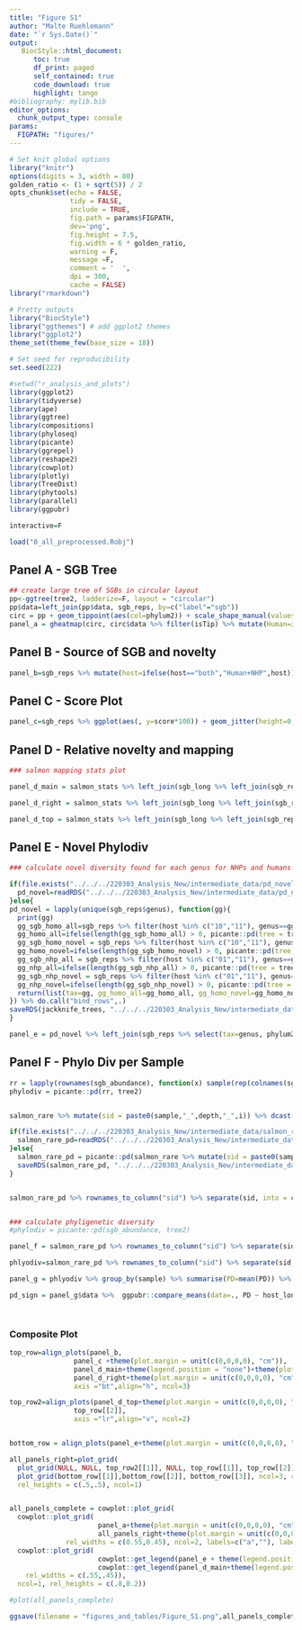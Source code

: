 ```yaml
---
title: "Figure S1"
author: "Malte Ruehlemann"
date: "`r Sys.Date()`"
output:
   BiocStyle::html_document:
      toc: true
      df_print: paged
      self_contained: true
      code_download: true
      highlight: tango
#bibliography: mylib.bib
editor_options:
  chunk_output_type: console
params:
  FIGPATH: "figures/"
---
```


<style type="text/css">
.main-container {
  max-width: 1800px;
  margin-left: auto;
  margin-right: auto;
}
</style>

```r
# Set knit global options
library("knitr")
options(digits = 3, width = 80)
golden_ratio <- (1 + sqrt(5)) / 2
opts_chunk$set(echo = FALSE,
               tidy = FALSE,
               include = TRUE,
               fig.path = params$FIGPATH,
               dev='png',
               fig.height = 7.5,
               fig.width = 6 * golden_ratio,
               warning = F,
               message =F, 
               comment = '  ',
               dpi = 300,
               cache = FALSE)
library("rmarkdown")

# Pretty outputs
library("BiocStyle")
library("ggthemes") # add ggplot2 themes
library("ggplot2")
theme_set(theme_few(base_size = 18))

# Set seed for reproducibility
set.seed(222)
```

```r
#setwd("r_analysis_and_plots")
library(ggplot2)
library(tidyverse)
library(ape)
library(ggtree)
library(compositions)
library(phyloseq)
library(picante)
library(ggrepel)
library(reshape2)
library(cowplot)
library(plotly)
library(TreeDist)
library(phytools)
library(parallel)
library(ggpubr)

interactive=F

load("0_all_preprocessed.Robj")
```

## Panel A - SGB Tree

```r
## create large tree of SGBs in circular layout
pp<-ggtree(tree2, ladderize=F, layout = "circular")
pp$data=left_join(pp$data, sgb_reps, by=c("label"="sgb"))
circ = pp + geom_tippoint(aes(col=phylum2)) + scale_shape_manual(values=c(0,1,2,15,16,17)) + scale_color_manual(values=phylumcols)
panel_a = gheatmap(circ, circ$data %>% filter(isTip) %>% mutate(Human=ifelse(symbol %in% c("TRUEHuman","TRUEboth"),phylum2,"ZZ"),NHP=ifelse(symbol %in% c("TRUENHP","TRUEboth"),phylum2,"ZZ")) %>% select(label, Human, NHP) %>% column_to_rownames("label"), offset=0, width=.2, colnames_angle=90, colnames_offset_y = .25)  + scale_fill_manual(values=c(phylumcols,"white")) + theme(legend.position = "none")+theme(plot.margin = unit(c(0,0,0,0), "cm"))
```

## Panel B - Source of SGB and novelty

```r
panel_b=sgb_reps %>% mutate(host=ifelse(host=="both","Human+NHP",host)) %>% ggplot(aes(x=host, fill=novel)) + geom_bar() + scale_fill_manual(values=c("grey","#33A02C")) + ylab("Number of SGBs") + theme(legend.position = "none") + theme(axis.text.x = element_text(angle=45, hjust=1)) + xlab("") + scale_y_continuous(breaks=c(0,250,500,750,1000,1250), limits=c(0,1500), expand=c(0,0))
```


## Panel C - Score Plot

```r
panel_c=sgb_reps %>% ggplot(aes(, y=score*100)) + geom_jitter(height=0, width=0.25, aes(x=as.numeric(as.factor(phylum2)), shape=novel, col=phylum2), size=1)  + geom_point(data = . %>% group_by(phylum2,novel) %>% summarize(score=median(score)), aes(x=as.numeric(as.factor(phylum2)), shape=novel), size=2) + scale_y_continuous(limits=c(0,100), expand=c(0,0))+ xlab("Phylum") + scale_shape_manual(values=c(21,16)) + ylab("SGB Score (%)") + scale_color_manual(values=phylumcols) + theme(legend.position = "none", axis.text.x = element_blank(), axis.ticks.x=element_blank())

```

## Panel D - Relative novelty and mapping

```r
### salmon mapping stats plot

panel_d_main = salmon_stats %>% left_join(sgb_long %>% left_join(sgb_reps %>% select(variable=sgb, novel)) %>% filter(novel) %>% group_by(sample) %>% summarize(rel_novel=sum(value)/10000)) %>% left_join(sample_meta) %>% ggplot(aes(y=mapped_rel, x=rel_novel, col=host_long)) + geom_point(size=3) + scale_color_manual(values=colset$col, breaks=colset$host_long) + scale_y_continuous(breaks = c(0:10)*10, limits=c(0,100), expand=c(0,0)) + scale_x_continuous(breaks = c(0:10)*10, limits=c(0,100), expand=c(0,0)) + xlab("Rel. Abundance in Novel SGBs (%)") + ylab("Mapped to SGBs (%)") 

panel_d_right = salmon_stats %>% left_join(sgb_long %>% left_join(sgb_reps %>% select(variable=sgb, novel)) %>% filter(novel) %>% group_by(sample) %>% summarize(rel_novel=sum(value)/10000)) %>% left_join(sample_meta) %>% ggplot(aes(y=mapped_rel, fill=host_long)) + geom_boxplot() + scale_y_continuous(breaks = c(0:10)*10, limits=c(0,100), expand=c(0,0)) + theme_nothing() + scale_fill_manual(values=colset$col, breaks=colset$host_long) + scale_x_discrete(expand=c(0,0)) + ylab("")

panel_d_top = salmon_stats %>% left_join(sgb_long %>% left_join(sgb_reps %>% select(variable=sgb, novel)) %>% filter(novel) %>% group_by(sample) %>% summarize(rel_novel=sum(value)/10000)) %>% left_join(sample_meta) %>% ggplot(aes(x=rel_novel, fill=host_long)) + geom_boxplot() + scale_x_continuous(breaks = c(0:10)*10, limits=c(0,100), expand=c(0,0)) + theme_nothing() + scale_fill_manual(values=colset$col, breaks=colset$host_long) + scale_y_discrete(expand=c(0,0)) + xlab("")
```


## Panel E - Novel Phylodiv

```r
### calculate novel diversity found for each genus for NHPs and humans

if(file.exists("../../../220303_Analysis_New/intermediate_data/pd_novel.Rds")){
  pd_novel=readRDS("../../../220303_Analysis_New/intermediate_data/pd_novel.Rds")
}else{
pd_novel = lapply(unique(sgb_reps$genus), function(gg){
  print(gg)
  gg_sgb_homo_all=sgb_reps %>% filter(host %in% c("10","11"), genus==gg) %>% pull(sgb)
  gg_homo_all=ifelse(length(gg_sgb_homo_all) > 0, picante::pd(tree = tree2 %>% keep.tip(gg_sgb_homo_all), samp=sgb_per_host["All",])$PD, 0)
  gg_sgb_homo_novel = sgb_reps %>% filter(host %in% c("10","11"), genus==gg, novel==T) %>% pull(sgb)
  gg_homo_novel=ifelse(length(gg_sgb_homo_novel) > 0, picante::pd(tree = tree2 %>% keep.tip(gg_sgb_homo_novel), samp=sgb_per_host["All",])$PD,0)
  gg_sgb_nhp_all = sgb_reps %>% filter(host %in% c("01","11"), genus==gg) %>% pull(sgb)
  gg_nhp_all=ifelse(length(gg_sgb_nhp_all) > 0, picante::pd(tree = tree2 %>% keep.tip(gg_sgb_nhp_all), samp=sgb_per_host["All",])$PD, 0)
  gg_sgb_nhp_novel = sgb_reps %>% filter(host %in% c("01","11"), genus==gg, novel==T) %>% pull(sgb)
  gg_nhp_novel=ifelse(length(gg_sgb_nhp_novel) > 0, picante::pd(tree = tree2 %>% keep.tip(gg_sgb_nhp_novel), samp=sgb_per_host["All",])$PD, 0)
  return(list(tax=gg, gg_homo_all=gg_homo_all, gg_homo_novel=gg_homo_novel, gg_nhp_all=gg_nhp_all, gg_nhp_novel=gg_nhp_novel))
}) %>% do.call("bind_rows",.)
saveRDS(jackknife_trees, "../../../220303_Analysis_New/intermediate_data/pd_novel.Rds")
}

panel_e = pd_novel %>% left_join(sgb_reps %>% select(tax=genus, phylum2) %>% distinct) %>% mutate(nhp_rel_new = ifelse(gg_nhp_all>0, ((gg_nhp_novel+0.1)/(gg_nhp_all-gg_nhp_novel+0.1)),0), homo_rel_new = ifelse(gg_homo_all>0, ((gg_homo_novel+0.1)/(gg_homo_all-gg_homo_novel+0.1)),0)) %>% select(tax, phylum2, NHP = gg_nhp_novel, Homo = gg_homo_novel) %>% reshape2::melt() %>%  ggplot(aes(x=phylum2, y=value, label=tax)) + geom_boxplot(aes(group=phylum2), outlier.color = "white") + geom_jitter(aes(col=phylum2), width=.2) + scale_color_manual(values=phylumcols) + theme(legend.position = "none") + ylab("Novel PhyloDiv") + xlab("Phylum") + theme(axis.text.x = element_blank(), axis.ticks = element_blank()) + facet_wrap(~variable)
```


## Panel F - Phylo Div per Sample

```r
rr = lapply(rownames(sgb_abundance), function(x) sample(rep(colnames(sgb_abundance), times=as.vector(sgb_abundance[x,])), replace = F, size = 1000) %>% data.frame(sgb=.) %>% group_by(sgb) %>% summarize(n=n()) %>% data.frame(., sample=x) %>% select(sgb=1, count=2, sample)) %>% do.call("bind_rows",.) %>% reshape2::dcast(sample ~ sgb,fill=0, value.var="count", data=.) %>% column_to_rownames("sample")
phylodiv = picante::pd(rr, tree2)


salmon_rare %>% mutate(sid = paste0(sample,"_",depth,"_",i)) %>% dcast(sid ~ bin, value.var="tpm", fill=0) %>% column_to_rownames("sid") %>% vegan::diversity() %>% data.frame(shannon=.) %>% rownames_to_column("sid") %>% separate(sid, into = c("sample","depth","i"), sep="_") %>% left_join(sample_meta) %>% ggplot(aes(x=as.numeric(depth), y=shannon, group=host_long, col=host_long)) + geom_point() + geom_line(data = . %>% group_by(host_long, depth) %>% summarise(shannon=mean(shannon))) + scale_x_log10() + scale_color_manual(values=c(colset$col), breaks=c(colset$host_long)) + ylab("Shannon Diversity") + scale_y_continuous(limits=c(0,6),expand=c(0,0))

if(file.exists("../../../220303_Analysis_New/intermediate_data/salmon_rare_pd.Rds")){
  salmon_rare_pd=readRDS("../../../220303_Analysis_New/intermediate_data/salmon_rare_pd.Rds")
}else{
  salmon_rare_pd = picante::pd(salmon_rare %>% mutate(sid = paste0(sample,"_",depth,"_",i)) %>% dcast(sid ~ bin, value.var="tpm", fill=0) %>% column_to_rownames("sid"), tree = tree2, include.root = T)
  saveRDS(salmon_rare_pd, "../../../220303_Analysis_New/intermediate_data/salmon_rare_pd.Rds")
}


salmon_rare_pd %>% rownames_to_column("sid") %>% separate(sid, into = c("sample","depth","i"), sep="_") %>% left_join(sample_meta) %>% ggplot(aes(x=as.numeric(depth), y=PD, group=host_long, col=host_long)) + geom_jitter(width=.05) + geom_line(data = . %>% group_by(host_long, depth) %>% summarise(PD=mean(PD))) + scale_x_log10() + scale_color_manual(values=c(colset$col), breaks=c(colset$host_long))


### calculate phyligenetic diversity
#phylodiv = picante::pd(sgb_abundance, tree2)

panel_f = salmon_rare_pd %>% rownames_to_column("sid") %>% separate(sid, into = c("sample","depth","i"), sep="_") %>% mutate(depth=as.numeric(depth)) %>% left_join(sample_meta) %>% ggplot(aes(x=depth, y=PD, group=host_long, col=host_long)) + geom_jitter(width=.05, alpha=0.5) + geom_line(data = . %>% group_by(host_long, depth) %>% summarise(PD=mean(PD)), size=1.5) + scale_x_log10() + scale_color_manual(values=c(colset$col), breaks=c(colset$host_long)) + theme(legend.position = "none") + xlab("Rarefaction Depth") + ylab("Phylogenetic Diversity")

phlyodiv=salmon_rare_pd %>% rownames_to_column("sid") %>% separate(sid, into = c("sample","depth","i"), sep="_") %>% mutate(depth=as.numeric(depth)) %>% filter(depth==1000000)

panel_g = phlyodiv %>% group_by(sample) %>% summarise(PD=mean(PD)) %>% left_join(sample_meta)  %>% ggplot(aes(x=host_long, y=PD, fill=host_long)) + geom_boxplot(outlier.shape = NA) + geom_jitter(width=.1, size=1, shape=21) + theme(axis.text.x = element_text(angle=45, hjust=1)) + scale_fill_manual(values=colset$col, breaks=colset$host_long) + scale_y_continuous(limits=c(0,100), expand=c(0,0)) + theme(legend.position = "none", axis.text.x = element_blank(), axis.ticks.x=element_blank()) + ylab("PhyloDiv @ 1 Mio Reads") + xlab("Host") #+ ggpubr::stat_compare_means(comparisons = combn(colset$host_long, 2, simplify = F), hide.ns = T)

pd_sign = panel_g$data %>%  ggpubr::compare_means(data=., PD ~ host_long)




```

### Composite Plot

```r

top_row=align_plots(panel_b,
                panel_c +theme(plot.margin = unit(c(0,0,0,0), "cm")),
                panel_d_main+theme(legend.position = "none")+theme(plot.margin = unit(c(0,0,0,0), "cm")),
                panel_d_right+theme(plot.margin = unit(c(0,0,0,0), "cm")),
                axis ="bt",align="h", ncol=3)

top_row2=align_plots(panel_d_top+theme(plot.margin = unit(c(0,0,0,0), "cm")),
                top_row[[2]],
                axis ="lr",align="v", ncol=2)


bottom_row = align_plots(panel_e+theme(plot.margin = unit(c(0,0,0,0), "cm")),panel_f+theme(plot.margin = unit(c(0,0.25,0,0), "cm")), panel_g+theme(plot.margin = unit(c(0,0.25,0,0), "cm")), axis ="bt",align="h")

all_panels_right=plot_grid(
  plot_grid(NULL, NULL, top_row2[[1]], NULL, top_row[[1]], top_row[[2]],top_row[[3]], top_row[[4]],  rel_widths = c(0.25,.25, 0.4, 0.1), rel_heights = c(.1,.7), ncol=4,labels=c("b","c","d",""), label_size = 20),
  plot_grid(bottom_row[[1]],bottom_row[[2]], bottom_row[[3]], ncol=3, rel_widths = c(.3,.3,.3),labels=c("e","f","g"), label_size = 20),
  rel_heights = c(.5,.5), ncol=1)                     


all_panels_complete = cowplot::plot_grid(
  cowplot::plot_grid(
                      panel_a+theme(plot.margin = unit(c(0,0,0,0), "cm")), 
                      all_panels_right+theme(plot.margin = unit(c(0,0,0,0), "cm")), 
              rel_widths = c(0.55,0.45), ncol=2, labels=c("a",""), label_size = 20),
  cowplot::plot_grid(
                      cowplot::get_legend(panel_e + theme(legend.position = "right") + guides(color=guide_legend(ncol=3, title = "Phylum", label.theme = element_text(size=17)))), 
                      cowplot::get_legend(panel_d_main+theme(legend.position = "right") + guides(color=guide_legend(ncol=2, title="Host", label.theme = element_text(size=17)))), 
    rel_widths = c(.55,.45)),
  ncol=1, rel_heights = c(.8,0.2))

#plot(all_panels_complete)

ggsave(filename = "figures_and_tables/Figure_S1.png",all_panels_complete, width = 20, height=11.5, bg="white")

```